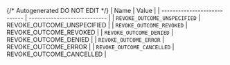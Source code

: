 {/* Autogenerated DO NOT EDIT  */}
| Name                         | Value                        |
| ---------------------------- | ---------------------------- |
| `REVOKE_OUTCOME_UNSPECIFIED` | REVOKE_OUTCOME_UNSPECIFIED   |
| `REVOKE_OUTCOME_REVOKED`     | REVOKE_OUTCOME_REVOKED       |
| `REVOKE_OUTCOME_DENIED`      | REVOKE_OUTCOME_DENIED        |
| `REVOKE_OUTCOME_ERROR`       | REVOKE_OUTCOME_ERROR         |
| `REVOKE_OUTCOME_CANCELLED`   | REVOKE_OUTCOME_CANCELLED     |